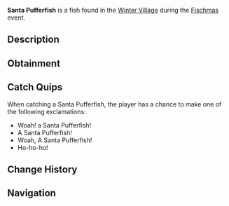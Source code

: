 {{FishInfobox
|image          = Santa Pufferfish.png
|rarity         = Limited
|event          = Fischmas
|sea            = First Sea
|location       = [[Fischmas]]
|sublocation    = 
|sources        = Fishing Rod, Supreme Present
|radar_location = 
|prog_speed     = -12
|xp             = 1200
|weather        = Foggy
|time           = Night
|season         = Winter
|bait           = Peppermint Worm
|base_weight    = 2.5
|base_value     = 2000
|weight_range   = 1.7
|base_chance    = 0.1
|base_resil     = 50
}}
'''Santa Pufferfish''' is a {{Rarity|Limited}} fish found in the [[Winter Village]] during the [[Fischmas]] event.

== Description ==
{{Description|A pufferfish, but with a santa hat! How jolly!|Bestiary Entry}}

== Obtainment ==
{{Description|Only can be caught during Fischmas24.|Bestiary Hint}}
{{Fish Availability|
Fischmas/Winter Village
|top_rods      = 
Leviathan's Fang Rod\42122.49\199322.31;
Ethereal Prism Rod\39962.22\144431.83;
Seraphic Rod\38373.05\145959.56;
No-Life Rod\37827.05\154507.93;
Trident Rod\36910.95\173639.21;
Resourceful Rod\30831.14\133857.87;
Destiny Rod\34908.18\135322.34;
Heaven's Rod\31488.38\136244.64;
Free Spirit Rod\35232.58\165743.71;
Lucky Rod\23930.54\112236.98;
Midas Rod\16579.85\75599.56;
Long Rod\22151.82\100627.3;
Rod Of The Forgotten Fang\35846.89\143396.61;
Challenger's Rod\34553.64\144277.36;
Rod Of The Depths\32154.73\142142.24;
Rod Of The Exalted One\31977.75\140972.4;
Zeus Rod\31326.31\134836.31;
Verdant Shear Rod\30810.55\137362.57;
Blazebringer Rod\29869.45\130617.79;
Depthseeker Rod\28218.76\123334.99;
Avalanche Rod\25433.82\110679.11;
Volcanic Rod\24415.8\112978.61;
Training Rod\15463.68\67682.66;
Steady Rod\10408.07\45004.14
|recommended   = Ethereal Prism Rod
}}

== Catch Quips ==
When catching a Santa Pufferfish, the player has a chance to make one of the following exclamations:
* Woah! a Santa Pufferfish!
* A Santa Pufferfish!
* Woah, A Santa Pufferfish!
* Ho-ho-ho!

== Change History ==
{{Change History|{{subst:Current Version}}}}

== Navigation ==
{{Fish Navbox|Fischmas}}